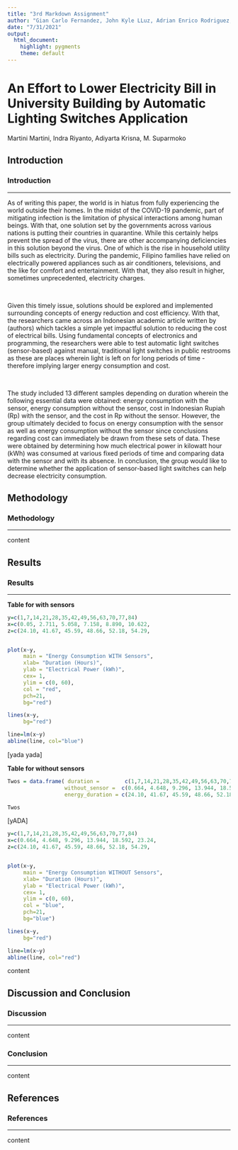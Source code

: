 ```yaml
---
title: "3rd Markdown Assignment"
author: "Gian Carlo Fernandez, John Kyle LLuz, Adrian Enrico Rodriguez, Iris Salangad"
date: "7/31/2021"
output:
  html_document:
    highlight: pygments
    theme: default
---
```


# An Effort to Lower Electricity Bill in University Building by Automatic Lighting Switches Application {.tabset .tabset-pills}

Martini Martini, Indra Riyanto, Adiyarta Krisna, M. Suparmoko

## Introduction

### **Introduction**

-----

 As of writing this paper, the world is in hiatus from fully experiencing the world outside their homes.  In the midst of the COVID-19 pandemic, part of mitigating infection is the limitation of physical interactions among human beings.  With that, one solution set by the governments across various nations is putting their countries in quarantine.  While this certainly helps prevent the spread of the virus, there are other accompanying deficiencies in this solution beyond the virus.  One of which is the rise in household utility bills such as electricity.  During the pandemic, Filipino families have relied on electrically powered appliances such as air conditioners, televisions, and the like for comfort and entertainment.  With that, they also result in higher, sometimes unprecedented, electricity charges. 

<br>

Given this timely issue, solutions should be explored and implemented surrounding concepts of energy reduction and cost efficiency.  With that, the researchers came across an Indonesian academic article written by (authors) which tackles a simple yet impactful solution to  reducing the cost of electrical bills.  Using fundamental concepts of electronics and programming, the researchers were able to test automatic light switches (sensor-based) against manual, traditional light switches in public restrooms as these are places wherein light is left on for long periods of time - therefore implying larger energy consumption and cost.
	
<br>

The study included 13 different samples depending on duration wherein the following essential data were obtained:  energy consumption with the sensor, energy consumption without the sensor, cost in Indonesian Rupiah (Rp) with the sensor, and the cost in Rp without the sensor.  However, the group ultimately decided to focus on energy consumption with the sensor as well as energy consumption without the sensor since conclusions regarding cost can immediately be drawn from these sets of data.  These were obtained by determining how much electrical power in kilowatt hour (kWh) was consumed at various fixed periods of time and comparing data with the sensor and with its absence.  In conclusion, the group would like to determine whether the application of sensor-based light switches can help decrease electricity consumption.


## Methodology

### **Methodology**

-----

content

## Results

### **Results**


-----

**Table for with sensors**
```r
y=c(1,7,14,21,28,35,42,49,56,63,70,77,84)
x=c(0.05, 2.711, 5.058, 7.158, 8.890, 10.622,                                          12.264, 13.816, 15.278,16.651,17.933, 19.126,                                      20.229)
z=c(24.10, 41.67, 45.59, 48.66, 52.18, 54.29,                                           56.02, 57.54, 58.91, 60.20, 61.42, 62.59,                                           63.73)


plot(x~y,
     main = "Energy Consumption WITH Sensors",
     xlab= "Duration (Hours)",
     ylab = "Electrical Power (kWh)",
     cex= 1,
     ylim = c(0, 60),
     col = "red",
     pch=21,  
     bg="red")

lines(x~y,
     bg="red")

line=lm(x~y)
abline(line, col="blue")


```

[yada yada]








**Table for without sensors**

```r
Twos = data.frame( duration =        c(1,7,14,21,28,35,42,49,56,63,70,77,84),
                  without_sensor =  c(0.664, 4.648, 9.296, 13.944, 18.592, 23.24,                                         27.888, 32.536, 37.184, 41.832, 46.48,                                              51.128, 55.776 ), 
                  energy_duration = c(24.10, 41.67, 45.59, 48.66, 52.18, 54.29,                                           56.02, 57.54, 58.91, 60.20, 61.42, 62.59,                                           63.73))

Twos

```

[yADA]
```r
y=c(1,7,14,21,28,35,42,49,56,63,70,77,84)
x=c(0.664, 4.648, 9.296, 13.944, 18.592, 23.24,                                         27.888, 32.536, 37.184, 41.832, 46.48,                                              51.128, 55.776 )
z=c(24.10, 41.67, 45.59, 48.66, 52.18, 54.29,                                           56.02, 57.54, 58.91, 60.20, 61.42, 62.59,                                           63.73)


plot(x~y,
     main = "Energy Consumption WITHOUT Sensors",
     xlab= "Duration (Hours)",
     ylab = "Electrical Power (kWh)",
     cex= 1,
     ylim = c(0, 60),
     col = "blue",
     pch=21,  
     bg="blue")

lines(x~y,
     bg="red")

line=lm(x~y)
abline(line, col="red")
```

  
content

## Discussion and Conclusion


### **Discussion**

-----

content

### **Conclusion**

-----

content

## References

### **References**

-----

content